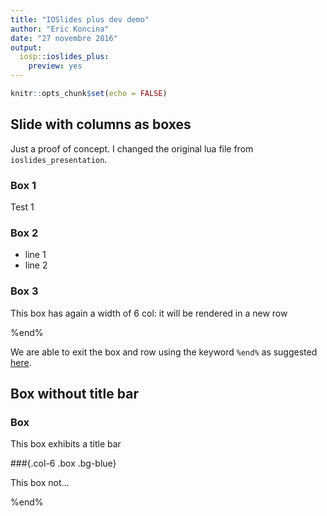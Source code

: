 ```yaml
---
title: "IOSlides plus dev demo"
author: "Eric Koncina"
date: "27 novembre 2016"
output:
  iosp::ioslides_plus:
    preview: yes
---
```


```r
knitr::opts_chunk$set(echo = FALSE)
```

## Slide with columns as boxes

Just a proof of concept. I changed the original lua file from `ioslides_presentation`.

### Box 1{.col-4 .box .bg-red}

Test 1

### Box 2{.col-6 .box .bg-green}

- line 1
- line 2

### Box 3{.col-6 .box .bg-blue}

This box has again a width of 6 col: it will be rendered in a new row

%end%

We are able to exit the box and row using the keyword `%end%` as suggested [here](https://github.com/koncina/iosp/issues/5).

## Box without title bar

### Box{.col-6 .box .bg-blue}

This box exhibits a title bar

###{.col-6 .box .bg-blue}

This box not...

%end%